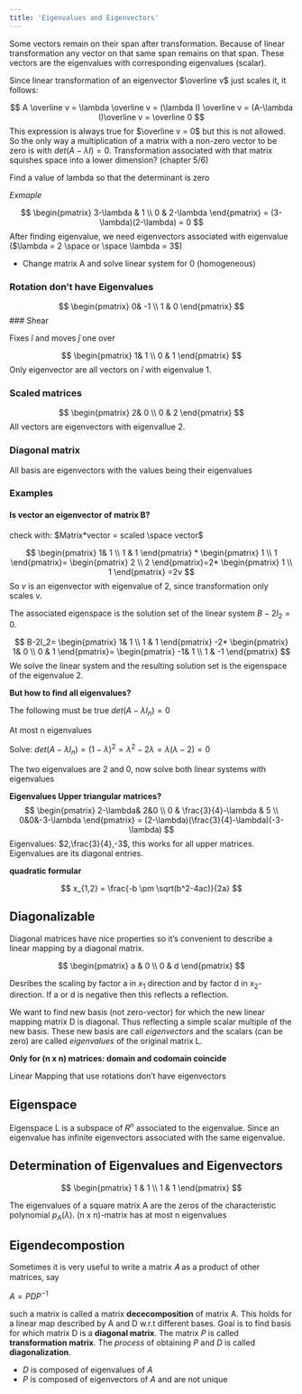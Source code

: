 ```yaml
---
title: 'Eigenvalues and Eigenvectors'
---
```

Some vectors remain on their span after transformation. Because of linear transformation any vector on that same span remains on that span. These vectors are the eigenvalues with corresponding eigenvalues (scalar). 

Since linear transformation of an eigenvector $\overline v$ just scales it, it follows:

$$
A \overline v = \lambda \overline v
= (\lambda I) \overline v
= (A-\lambda I)\overline v = \overline 0
$$
This expression is always true for $\overline v = 0$ but this is not allowed. So the only way a multiplication of a matrix with a non-zero vector to be zero is with $det(A-\lambda I)=0$. Transformation associated with that matrix squishes space into a lower dimension? (chapter 5/6)

:::{.callout-note}
Find a value of lambda so that the determinant is zero
:::

*Exmaple*

$$
\begin{pmatrix} 
3-\lambda & 1 \\
0 & 2-\lambda
\end{pmatrix}
= (3-\lambda)(2-\lambda) = 0
$$
After finding eigenvalue, we need eigenvectors associated with eigenvalue ($\lambda = 2 \space or \space \lambda = 3$)

- Change matrix A and solve linear system for 0 (homogeneous)

### Rotation don't have Eigenvalues

$$
\begin{pmatrix} 
0& -1 \\
1 & 0
\end{pmatrix}
$$
### Shear

Fixes $î$ and moves $\hat j$ one over

$$
\begin{pmatrix} 
1& 1 \\
0 & 1
\end{pmatrix}
$$
Only eigenvector are all vectors on $î$ with eigenvalue 1. 

### Scaled matrices

$$
\begin{pmatrix} 
2& 0 \\
0 & 2
\end{pmatrix}
$$
All vectors are eigenvectors with eigenvallue 2. 

### Diagonal matrix

All basis are eigenvectors with the values being their eigenvalues

### Examples

#### Is vector an eigenvector of matrix B?

check with: $Matrix*vector = scaled \space vector$


$$
\begin{pmatrix} 
    1& 1 \\
    1 & 1
\end{pmatrix} * 
\begin{pmatrix} 
    1 \\
    1
\end{pmatrix}=
\begin{pmatrix} 
    2 \\
    2
\end{pmatrix}=2*
\begin{pmatrix} 
    1 \\
    1
\end{pmatrix} =2v
$$
So $v$ is an eigenvector with eigenvalue of 2, since transformation only scales v.  

The associated eigenspace is the solution set of the linear system $B-2I_2=0$.

$$
B-2I_2=
\begin{pmatrix} 
    1& 1 \\
    1 & 1
\end{pmatrix} -2*
\begin{pmatrix} 
    1& 0 \\
    0 & 1
\end{pmatrix}= 
\begin{pmatrix} 
    -1& 1 \\
    1 & -1
\end{pmatrix}
$$
We solve the linear system and the resulting solution set is the eigenspace of the eigenvalue 2. 

**But how to find all eigenvalues?**

The following must be true $det(A-\lambda I_n)= 0$

:::{.callout-note}
At most n eigenvalues
:::

Solve: $det(A-\lambda I_n)= (1-\lambda)^2 = \lambda^2-2\lambda = \lambda(\lambda-2)=0$

The two eigenvalues are 2 and 0, now solve both linear systems with eigenvalues

**Eigenvalues Upper triangular matrices?**
$$
\begin{pmatrix} 
    2-\lambda& 2&0 \\
    0 & \frac{3}{4}-\lambda & 5 \\
    0&0&-3-\lambda
\end{pmatrix} = (2-\lambda)(\frac{3}{4}-\lambda)(-3-\lambda)
$$
Eigenvalues: $2,\frac{3}{4},-3$, this works for all upper matrices. Eigenvalues are its diagonal entries.

**quadratic formular**

$$
x_{1,2} = \frac{-b \pm \sqrt(b^2-4ac)}{2a} 
$$ 

## Diagonalizable 
Diagonal matrices have nice properties so it's convenient to describe a linear mapping by a diagonal matrix.

$$
\begin{pmatrix} 
a & 0 \\
0 & d
\end{pmatrix}
$$

Desribes the scaling by factor a in $x_1$ direction and by factor d in $x_2$-direction. If a or d is negative then this reflects a reflection.

:::{.callout-note}
We want to find new basis (not zero-vector) for which the new linear mapping matrix D is diagonal. Thus reflecting a simple scalar multiple of the new basis. 
These new basis are call *eigenvectors* and the scalars (can be zero) are called *eigenvalues* of the original matrix L.

**Only for (n x n) matrices: domain and codomain coincide**
:::

Linear Mapping that use rotations don't have eigenvectors

## Eigenspace

Eigenspace L is a subspace of $R^n$ associated to the eigenvalue. Since an eigenvalue has infinite eigenvectors associated with the same eigenvalue. 

## Determination of Eigenvalues and Eigenvectors

$$
\begin{pmatrix} 
1 & 1 \\
1 & 1
\end{pmatrix}
$$

:::{.callout-note}
The eigenvalues of a square matrix A are the zeros of the characteristic polynomial $p_A(\lambda)$.
(n x n)-matrix has at most n eigenvalues
:::

## Eigendecompostion

Sometimes it is very useful to write a matrix 𝐴 as a product of other matrices, say

$A=PDP^{-1}$

such a matrix is called a matrix **dececomposition** of matrix A. This holds for a linear map described by A and D w.r.t different bases. Goal is to find basis for which matrix D is a **diagonal matrix**. The matrix $P$ is called **transformation matrix**. The *process* of obtaining $P$ and $D$ is called **diagonalization**.

- $D$ is composed of eigenvalues of $A$
- $P$ is composed of eigenvectors of $A$ and are not unique
